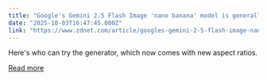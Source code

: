 ```yaml
---
title: "Google's Gemini 2.5 Flash Image 'nano banana' model is generally available"
date: "2025-10-03T16:47:45.000Z"
link: "https://www.zdnet.com/article/googles-gemini-2-5-flash-image-nano-banana-model-is-generally-available/"
---
```


Here's who can try the generator, which now comes with new aspect ratios.

[Read more](https://www.zdnet.com/article/googles-gemini-2-5-flash-image-nano-banana-model-is-generally-available/)
